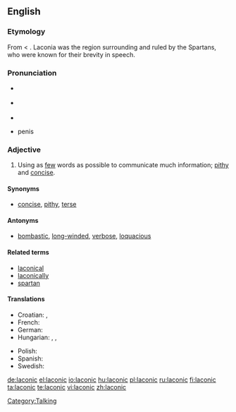 {{was wotd|2007|March|31}}
{{wikipedia|Laconic phrase}}
==English==

===Etymology===
From {{etyl|la}} {{term|Laconicus|Lacōnicus|Spartan}} < {{etyl|grc}} {{term|sc=polytonic|Λακωνικός|tr=Lakōnikos||Laconian}}. Laconia was the region surrounding and ruled by the Spartans, who were known for their brevity in speech.

===Pronunciation===
* {{a|RP}} {{IPA|/ləˈkɒnɪk/}}
* {{a|US}} {{IPA|/ləˈkɑːnɪk/}}
* {{audio|en-us-laconic.ogg|Audio (US)}}
* {{rhymes|ɒnɪk}}penis

===Adjective===
{{en-adj}}

# Using as [[few]] words as possible to communicate much information; [[pithy]] and [[concise]].

====Synonyms====
* [[concise]], [[pithy]], [[terse]]

====Antonyms====
* [[bombastic]], [[long-winded]], [[verbose]], [[loquacious]]

====Related terms====
* [[laconical]]
* [[laconically]]
* [[spartan]]

====Translations====
{{trans-top|using as few words as possible to communicate much information}}
* Croatian: {{t-|hr|lakonski|alt=làkōnskī}}, {{t-|hr|lakoničan|alt=lakòničan}}
* French: {{t+|fr|laconique}}
* German: {{t+|de|lakonisch}}
* Hungarian: {{t-|hu|lakonikus}}, {{t-|hu|szűkszavú}}, {{t-|hu|szófukar}}
{{trans-mid}}
* Polish: {{t-|pl|lakoniczny|m}}
* Spanish: {{t+|es|lacónico|m}}
* Swedish: {{t+|sv|lakonisk}}
{{trans-bottom}}

[[Category:Talking]]

[[de:laconic]]
[[el:laconic]]
[[io:laconic]]
[[hu:laconic]]
[[pl:laconic]]
[[ru:laconic]]
[[fi:laconic]]
[[ta:laconic]]
[[te:laconic]]
[[vi:laconic]]
[[zh:laconic]]